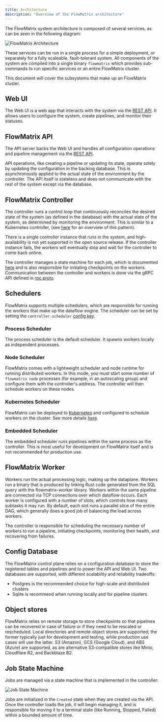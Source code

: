 ```yaml
---
title: Architecture
description: "Overview of the FlowMatrix architecture"
---
```


The FlowMatrix system architecture is composed of several services, as can be seen in the following diagram:

![FlowMatrix Architecture](/images/flowmatrix_arch.png)

These services can be run in a single process for a simple deployment, or separately for a fully scaleable,
fault-tolerant system.  All components of the system are compiled into a single binary `flowmatrix`
which provides sub-commands to run specific services or an entire FlowMatrix cluster.

This document will cover the subsystems that make up an FlowMatrix cluster.

## Web UI

The Web UI is a web app that interacts with the system via the [REST API](/api-reference/overview).
It allows users to configure the system, create pipelines, and monitor their statuses.

## FlowMatrix API

The API server backs the Web UI and handles all configuration operations and pipeline management via the [REST API](/api-reference/overview).

API operations, like creating a pipeline or updating its state, operate solely by updating the configuration in
the backing database. This is asynchronously applied to the actual state of the environment by the controller. The API
itself is stateless and does not communicate with the rest of the system except via the database.

## FlowMatrix Controller

The controller runs a control loop that continuously reconciles the desired state of the system (as defined in the database)
with the actual state of the system, as determined by monitoring the environment. This is similar to a Kubernetes
controller, (see [here](https://kubernetes.io/docs/concepts/architecture/controller/) for an overview of this pattern).

There is a single controller instance that runs in the system, and high-availability is not yet supported in the open
source release. If the controller instance fails, the workers will eventually stop and wait for the controller to come
back online.

The controller manages a state machine for each job, which is documented [here](#state-machine) and is also responsible
for initiating checkpoints on the workers. Communication between the controller and workers is done via the gRPC API
defined in [rpc.proto](https://github.com/FlowMatrixSystems/flowmatrix/blob/master/flowmatrix-rpc/proto/rpc.proto).

## Schedulers

FlowMatrix supports multiple schedulers, which are responsible for running the workers that make up the dataflow engine.
The scheduler can be set by setting the `controller.scheduler` [config key](/configuration#controller).

### Process Scheduler

The process scheduler is the default scheduler. It spawns workers locally as independent processes.

### Node Scheduler

FlowMatrix comes with a lightweight scheduler and node runtime for running distributed workers. In this mode, you must start
some number of `flowmatrix node` processes (for example, in an autoscaling group) and configure them with the controller's
address. The controller will then schedule workers on these nodes.

### Kubernetes Scheduler

FlowMatrix can be deployed to [Kubernetes](https://kubernetes.io/) and configured to schedule workers on the cluster.
See more details [here](/deployment/kubernetes).

### Embedded Scheduler

The embedded scheduler runs pipelines within the same process as the controller. This is most useful for development
on FlowMatrix itself and is not recommended for production use.

## FlowMatrix Worker

Workers run the actual processing logic, making up the dataplane. Workers run a binary that is produced by linking
Rust code generated from the SQL query with the flowmatrix-worker library. Workers within the same pipeline are connected
via TCP connections over which dataflow occurs. Each worker is configured with a number of slots, which controls how
many subtasks it may run. By default, each slot runs a parallel slice of the entire DAG, which generally does a good
job of balancing the load across workers.

The controller is responsible for scheduling the necessary number of workers to run a pipeline, initiating checkpoints,
monitoring their health, and recovering from failures.

## Config Database

The FlowMatrix control plane relies on a configuration database to store the registered tables and pipelines and to
power the API and Web UI. Two databases are supported, with different scalability and reliability tradeoffs:

* Postgres is the recommended choice for high-scale and distributed clusters
* Sqlite is recommend when running locally and for pipeline clusters

## Object stores

FlowMatrix relies on remote storage to store checkpoints so that pipelines can be recovered in case of failure or
if they need to be rescaled or rescheduled. Local directories and remote object stores are supported;
the former typically just for development and testing, while production use cases will use the latter. S3 (Amazon), GCS (Google Cloud),
and ABS (Azure) are supported, as are alternative S3-compatible stores like Minio, Cloudflare R2, and
Backblaze B2.

## Job State Machine

Jobs are managed via a state machine that is implemented in the controller:

![Job State Machine](/images/diagrams/state_machine.d2.svg)

Jobs are initialized in the `Created` state when they are created via the API. Once the controller loads the job, it
will begin managing it, and is responsible for moving it to a terminal state (like Running, Stopped, Failed) within a
bounded amount of time.
